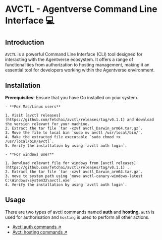 
# AVCTL - Agentverse Command Line Interface 💻

## Introduction

`AVCTL` is a powerful Command Line Interface (CLI) tool designed for interacting with the Agentverse ecosystem. It offers a range of functionalities from authorization to hosting management, making it an essential tool for developers working within the Agentverse environment.

## Installation

**Prerequisites:** Ensure that you have Go installed on your system.

    - **For Mac/Linux users**
    
    1. Visit [avctl releases](https://github.com/fetchai/avctl/releases/tag/v0.1.1) and download the version relevant for your machine.
    2. Extract the tar file `tar -xzvf avctl_Darwin_arm64.tar.gz`.
    3. Move the file to local bin `sudo mv avctl /usr/local/bin/`.
    4. Make the extracted file executable `sudo chmod +x /usr/local/bin/avctl`.
    5. Verify the installation by using `avctl auth login`.

    - **For windows user**

    1. Donwload relevant file for windows from [avctl releases](https://github.com/fetchai/avctl/releases/tag/v0.1.1) .
    2. Extract the tar file `tar -xzvf avctl_Darwin_arm64.tar.gz`.
    3. move to system path using `move avctl-canary-windows-latest C:\Windows\system32\avctl.exe` .
    4. Verify the installation by using `avctl auth login`.

## Usage

There are two types of avctl commands named **auth** and **hosting**. `auth` is used for authorisation and `hosting` is used to perform all other actions.

- [Avctl auth commands ↗️](/guides/avctl/avctl-auth)
- [Avctl hosting commands ↗️](/guides/avctl/avctl-hosting)

